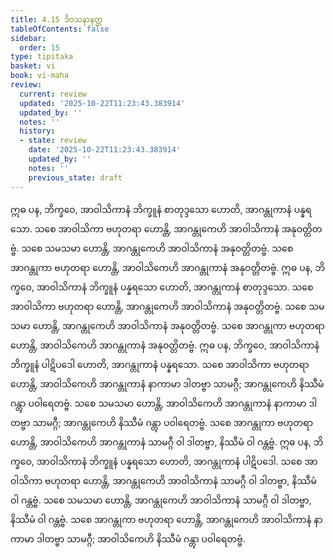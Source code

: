 ```yaml
---
title: 4.15 ဒိဝသနာနတ္တ
tableOfContents: false
sidebar:
  order: 15
type: tipitaka
basket: vi
book: vi-maha
review:
  current: review
  updated: '2025-10-22T11:23:43.383914'
  updated_by: ''
  notes: ''
  history:
  - state: review
    date: '2025-10-22T11:23:43.383914'
    updated_by: ''
    notes: ''
    previous_state: draft
---
```



<ReviewStatus review={frontmatter.review} showDetails={true} />

<HypothesisAnnotation frontmatter={frontmatter} />

<DynamicBreadcrumb />

<Division number="228" book="vi-maha" e="ch" v="3" p="244">

<Paragraph number="1049" book="vi-maha">
ဣဓ ပန, ဘိက္ခဝေ, အာဝါသိကာနံ ဘိက္ခူနံ စာတုဒ္ဒသော ဟောတိ, အာဂန္တုကာနံ ပန္နရသော. သစေ အာဝါသိကာ ဗဟုတရာ ဟောန္တိ, အာဂန္တုကေဟိ အာဝါသိကာနံ အနုဝတ္တိတဗ္ဗံ. သစေ သမသမာ ဟောန္တိ, အာဂန္တုကေဟိ အာဝါသိကာနံ အနုဝတ္တိတဗ္ဗံ. သစေ အာဂန္တုကာ ဗဟုတရာ ဟောန္တိ, အာဝါသိကေဟိ အာဂန္တုကာနံ အနုဝတ္တိတဗ္ဗံ.
</Paragraph>

<Paragraph number="1050" book="vi-maha">
ဣဓ ပန, ဘိက္ခဝေ, အာဝါသိကာနံ ဘိက္ခူနံ ပန္နရသော ဟောတိ, အာဂန္တုကာနံ စာတုဒ္ဒသော. သစေ အာဝါသိကာ ဗဟုတရာ ဟောန္တိ, အာဂန္တုကေဟိ အာဝါသိကာနံ အနုဝတ္တိတဗ္ဗံ. သစေ သမသမာ ဟောန္တိ, အာဂန္တုကေဟိ အာဝါသိကာနံ အနုဝတ္တိတဗ္ဗံ. သစေ အာဂန္တုကာ ဗဟုတရာ ဟောန္တိ, အာဝါသိကေဟိ အာဂန္တုကာနံ အနုဝတ္တိတဗ္ဗံ.
</Paragraph>

<Paragraph number="1051" book="vi-maha">
ဣဓ ပန, ဘိက္ခဝေ, အာဝါသိကာနံ ဘိက္ခူနံ ပါဋိပဒေါ ဟောတိ, အာဂန္တုကာနံ ပန္နရသော. သစေ အာဝါသိကာ ဗဟုတရာ ဟောန္တိ, အာဝါသိကေဟိ အာဂန္တုကာနံ နာကာမာ ဒါတဗ္ဗာ သာမဂ္ဂီ; အာဂန္တုကေဟိ နိဿီမံ ဂန္တွာ ပဝါရေတဗ္ဗံ. သစေ သမသမာ ဟောန္တိ, အာဝါသိကေဟိ အာဂန္တုကာနံ နာကာမာ ဒါတဗ္ဗာ သာမဂ္ဂီ; အာဂန္တုကေဟိ နိဿီမံ ဂန္တွာ ပဝါရေတဗ္ဗံ. သစေ အာဂန္တုကာ ဗဟုတရာ ဟောန္တိ, အာဝါသိကေဟိ အာဂန္တုကာနံ သာမဂ္ဂီ ဝါ ဒါတဗ္ဗာ, နိဿီမံ ဝါ ဂန္တဗ္ဗံ.
</Paragraph>

<Paragraph number="1052" book="vi-maha">
ဣဓ ပန, ဘိက္ခဝေ, အာဝါသိကာနံ ဘိက္ခူနံ ပန္နရသော ဟောတိ, အာဂန္တုကာနံ ပါဋိပဒေါ. သစေ အာဝါသိကာ ဗဟုတရာ ဟောန္တိ, အာဂန္တုကေဟိ အာဝါသိကာနံ သာမဂ္ဂီ ဝါ ဒါတဗ္ဗာ, နိဿီမံ ဝါ ဂန္တဗ္ဗံ. သစေ သမသမာ ဟောန္တိ, အာဂန္တုကေဟိ အာဝါသိကာနံ သာမဂ္ဂီ ဝါ ဒါတဗ္ဗာ, နိဿီမံ ဝါ ဂန္တဗ္ဗံ. သစေ အာဂန္တုကာ ဗဟုတရာ ဟောန္တိ, အာဂန္တုကေဟိ အာဝါသိကာနံ နာကာမာ ဒါတဗ္ဗာ သာမဂ္ဂီ; အာဝါသိကေဟိ နိဿီမံ ဂန္တွာ ပဝါရေတဗ္ဗံ.
</Paragraph>
</Division>